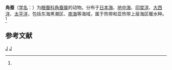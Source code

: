 {{Speciesbox
| taxon = Torrea candida
| binomial_authority = (Delle Chiaje, 1828)<ref name='id10383'>{{cite web| url =http://www.bioinfo.cn/db05/BjdwSpecies.php?action=view&id=10383| title =角蚕| work =《中国动物物种编目数据库》| publisher =中国科学院微生物研究所| author =中国科学院动物研究所| accessdate =2009-04-16| deadurl =yes| archiveurl =https://web.archive.org/web/20160305031439/http://www.bioinfo.cn/db05/BjdwSpecies.php?action=view&id=10383| archivedate =2016-03-05}}</ref>
}}

'''角蚕'''（[[学名|学名]]：{{lang|la|''Torrea candida''}}）为[[眼蚕科|眼蚕科]][[角蚕属|角蚕属]]的动物。分布于[[日本海|日本海]]、[[地中海|地中海]]、[[印度洋|印度洋]]、[[大西洋|大西洋]]、[[太平洋|太平洋]]，包括东海黑潮区、[[南海|南海]]等海域，属于热带和亚热带上层海区暖水种。<ref name='id10383'/>

== 参考文献 ==
{{reflist}}

{{环节动物小作品}}

{{Taxonbar}}
[[Category:1828年描述的动物|J]]
[[Category:角蚕属|J]]